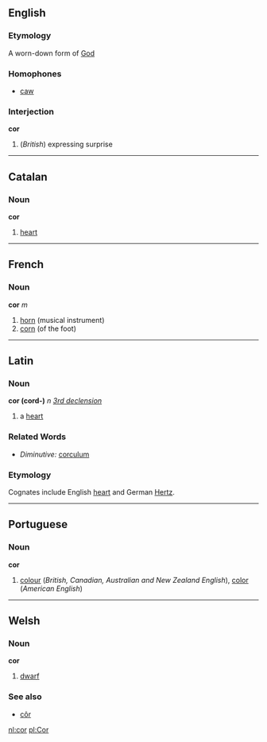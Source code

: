 ==English==
===Etymology===
A worn-down form of [[God]]

===Homophones===
*[[caw]]

===Interjection===
'''cor'''

#(''British'') expressing surprise

----
==Catalan==
===Noun===
'''cor'''

#[[heart]]

----
==French==
===Noun===
'''cor''' ''m''

#[[horn]] (musical instrument)
#[[corn]] (of the foot)
----

==Latin==
===Noun===
'''cor (cord-)''' ''n'' ''[[Wiktionary Appendix:Latin third declension|3rd declension]]''

#a [[heart]]
===Related Words===
*''Diminutive:'' [[corculum]]
===Etymology===
Cognates include English [[heart]] and German [[Hertz]].
----

==Portuguese==
===Noun===
'''cor'''

#[[colour]] (''British, Canadian, Australian and New Zealand English''), [[color]] (''American English'')

----

==Welsh==
===Noun===
'''cor'''

# [[dwarf]]

===See also===
*[[côr]]

[[nl:cor]]
[[pl:Cor]]